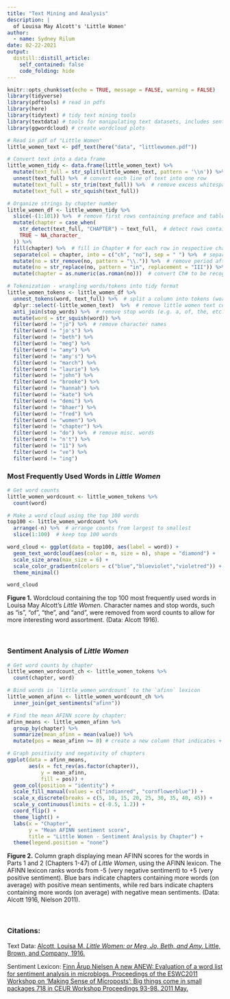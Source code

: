 ```yaml
---
title: "Text Mining and Analysis"
description: |
  of Louisa May Alcott's 'Little Women'
author:
  - name: Sydney Rilum
date: 02-22-2021
output:
  distill::distill_article:
    self_contained: false
    code_folding: hide
---
```


```r
knitr::opts_chunk$set(echo = TRUE, message = FALSE, warning = FALSE)
library(tidyverse)
library(pdftools) # read in pdfs
library(here)
library(tidytext) # tidy text mining tools
library(textdata) # tools for manipulating text datasets, includes sentiment lexicons
library(ggwordcloud) # create wordcloud plots
```

```r
# Read in pdf of "Little Women"
little_women_text <- pdf_text(here("data", "littlewomen.pdf"))
```

```r
# Convert text into a data frame
little_women_tidy <- data.frame(little_women_text) %>%
  mutate(text_full = str_split(little_women_text, pattern = '\\n')) %>%  # break pages up into individual lines
  unnest(text_full) %>%  # convert each line of text into one row
  mutate(text_full = str_trim(text_full)) %>%  # remove excess whitespace
  mutate(text_full = str_squish(text_full))

# Organize strings by chapter number
little_women_df <- little_women_tidy %>% 
  slice(-(1:101)) %>%  # remove first rows containing preface and table of contents, start at Ch. 1
  mutate(chapter = case_when(
    str_detect(text_full, "CHAPTER") ~ text_full,  # detect rows containing the word "Chapter"
    TRUE ~ NA_character_
  )) %>% 
  fill(chapter) %>%  # fill in Chapter # for each row in respective chapter
  separate(col = chapter, into = c("ch", "no"), sep = " ") %>%  # separate Chapter and # into two columns
  mutate(no = str_remove(no, pattern = "\\.")) %>%  # remove period after each Chapter#
  mutate(no = str_replace(no, pattern = "in", replacement = "III")) %>%  # fix error (XVIII was being read in as XVin)
  mutate(chapter = as.numeric(as.roman(no)))  # convert Ch# to be recognized as roman numerals and numeric class
```

```r
# Tokenization - wrangling words/tokens into tidy format
little_women_tokens <- little_women_df %>% 
  unnest_tokens(word, text_full) %>%  # split a column into tokens (words) with one token per row
  dplyr::select(-little_women_text)  %>%  # remove little women text column
  anti_join(stop_words) %>%  # remove stop words (e.g. a, of, the, etc.)
  mutate(word = str_squish(word)) %>% 
  filter(word != "jo") %>%  # remove character names
  filter(word != "jo's") %>% 
  filter(word != "beth") %>% 
  filter(word != "meg") %>% 
  filter(word != "amy") %>% 
  filter(word != "amy's") %>% 
  filter(word != "march") %>% 
  filter(word != "laurie") %>% 
  filter(word != "john") %>% 
  filter(word != "brooke") %>% 
  filter(word != "hannah") %>% 
  filter(word != "kate") %>% 
  filter(word != "demi") %>% 
  filter(word != "bhaer") %>% 
  filter(word != "fred") %>% 
  filter(word != "women") %>% 
  filter(word != "chapter") %>% 
  filter(word != "do") %>%  # remove misc. words
  filter(word != "n't") %>% 
  filter(word != "11") %>% 
  filter(word != "ve") %>% 
  filter(word != "ing")
```

### Most Frequently Used Words in *Little Women*

```r
# Get word counts
little_women_wordcount <- little_women_tokens %>% 
  count(word)

# Make a word cloud using the top 100 words
top100 <- little_women_wordcount %>% 
  arrange(-n) %>%  # arrange counts from largest to smallest
  slice(1:100)  # keep top 100 words

word_cloud <- ggplot(data = top100, aes(label = word)) +
  geom_text_wordcloud(aes(color = n, size = n), shape = "diamond") +
  scale_size_area(max_size = 6) +
  scale_color_gradientn(colors = c("blue","blueviolet","violetred")) +
  theme_minimal()

word_cloud
```

**Figure 1.** Wordcloud containing the top 100 most frequently used words in Louisa May Alcott's *Little Women*. Character names and stop words, such as "is", "of", "the", and "and", were removed from word counts to allow for more interesting word assortment. (Data: Alcott 1916).

<br>

### Sentiment Analysis of *Little Women*

```r
# Get word counts by chapter
little_women_wordcount_ch <- little_women_tokens %>% 
  count(chapter, word)

# Bind words in `little_women_wordcount` to the `afinn` lexicon
little_women_afinn <- little_women_wordcount_ch %>% 
  inner_join(get_sentiments("afinn"))

# Find the mean AFINN score by chapter: 
afinn_means <- little_women_afinn %>% 
  group_by(chapter) %>% 
  summarize(mean_afinn = mean(value)) %>% 
  mutate(pos = mean_afinn >= 0) # create a new column that indicates + or - value

# Graph positivity and negativity of chapters
ggplot(data = afinn_means, 
       aes(x = fct_rev(as.factor(chapter)), 
           y = mean_afinn,
           fill = pos)) +
  geom_col(position = "identity") +
  scale_fill_manual(values = c("indianred", "cornflowerblue")) +
  scale_x_discrete(breaks = c(5, 10, 15, 20, 25, 30, 35, 40, 45)) +
  scale_y_continuous(limits = c(-0.5, 1.2)) +
  coord_flip() +
  theme_light() +
  labs(x = "Chapter",
       y = "Mean AFINN sentiment score",
       title = "Little Women - Sentiment Analysis by Chapter") +
  theme(legend.position = "none")
```

**Figure 2.** Column graph displaying mean AFINN scores for the words in Parts 1 and 2 (Chapters 1-47) of *Little Women*, using the AFINN lexicon. The AFINN lexicon ranks words from -5 (very negative sentiment) to +5 (very positive sentiment). Blue bars indicate chapters containing more words (on average) with positive mean sentiments, while red bars indicate chapters containing more words (on average) with negative mean sentiments. (Data: Alcott 1916, Nielson 2011).

<br>

### Citations:

Text Data: [Alcott, Louisa M. *Little Women: or Meg, Jo, Beth, and Amy.* Little, Brown, and Company, 1916.](https://archive.org/details/littlewomen00alcoiala/page/n7/mode/2up)

Sentiment Lexicon: [Finn Årup Nielsen A new ANEW: Evaluation of a word list for sentiment analysis in microblogs. Proceedings of the ESWC2011 Workshop on 'Making Sense of Microposts': Big things come in small packages 718 in CEUR Workshop Proceedings 93-98. 2011 May.](http://arxiv.org/abs/1103.2903.)
